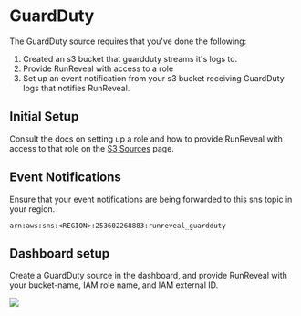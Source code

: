 # GuardDuty

The GuardDuty source requires that you've done the following:
1. Created an s3 bucket that guardduty streams it's logs to.
2. Provide RunReveal with access to a role 
3. Set up an event notification from your s3 bucket receiving GuardDuty logs that notifies RunReveal.

## Initial Setup
Consult the docs on setting up a role and how to provide RunReveal with access to that role on the [S3 Sources](http://localhost:3000/Sources/S3-Sources) page.

## Event Notifications
Ensure that your event notifications are being forwarded to this sns topic in your region.
```
arn:aws:sns:<REGION>:253602268883:runreveal_guardduty
```

## Dashboard setup
Create a GuardDuty source in the dashboard, and provide RunReveal with your bucket-name, IAM role name, and IAM external ID.

<img src="/guardduty-1.png"/>